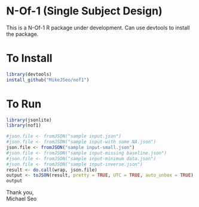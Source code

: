 # N-Of-1 (Single Subject Design)

This is a N-Of-1 R package under development. Can use devtools to install the package.

# To Install

```r
library(devtools)
install_github("MikeJSeo/nof1")
```

# To Run

```r
library(jsonlite)
library(nof1)

#json.file <- fromJSON("sample input.json")
#json.file <- fromJSON("sample input-with some NA.json")
json.file <- fromJSON("sample input-small.json")
#json.file <- fromJSON("sample input-missing baseline.json")
#json.file <- fromJSON("sample input-minimum data.json")
#json.file <- fromJSON("sample input-inverse.json")
result <- do.call(wrap, json.file)
output <- toJSON(result, pretty = TRUE, UTC = TRUE, auto_unbox = TRUE)
output
```

Thank you,    
Michael Seo
